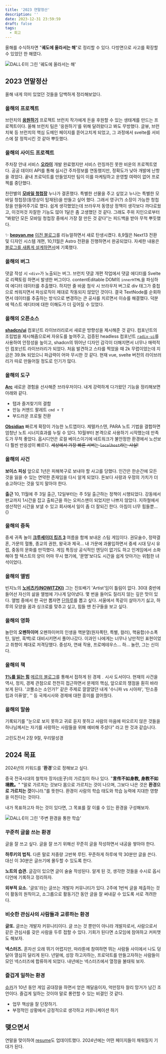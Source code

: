 ```yaml
---
title: '2023 연말정산'
description: ''
date: 2023-12-31 23:59:59
draft: false
tags:
  - 회고
---
```


올해를 수식하자면 "**궤도에 올라서는 해**"로 정리할 수 있다.
다방면으로 사고를 확장할 수 있었던 한 해였다.

![DALL·E이 그린 '궤도에 올라서는 해'](/img/2023-settlement/240106-141240.webp)

## 2023 연말정산

올해 내게 의미 있었던 것들을 담백하게 정리해보았다.

### 올해의 프로젝트

브런치의 [**응원하기**](https://brunch.co.kr/@brunch/330) 프로젝트
브런치 작가에게 돈을 후원할 수 있는 생태계를 만드는 프로젝트이다. 올해 브런치 팀은 '응원하기'를 위해 달려왔다고 봐도 무방했다. 글뷰, 브런치북 등 브런치의 핵심 도메인 페이지를 뜯어고치게 되었고, 그 과정에서 svelte를 서비스에 잘 정착시킨 것 같아 뿌듯했다.

### 올해의 사이드 프로젝트

주차장 안내 서비스 [**오라이**](https://alright-seven.vercel.app/)
개발 완료했지만 서비스 런칭까진 못한 비운의 프로젝트였다. 공공 데이터 API를 통해 실시간 주차정보를 연동했지만, 정확도가 낮아 개발에 난항을 겪었다. 끝내 프로덕트를 만들었지만 팀이 이를 마케팅하고 운영할 여력이 없어 프로젝를 중단했다.

찬란별의 [**모바일 청첩장**](https://charlan-byul.vercel.app/)
누나가 결혼했다. 특별한 선물을 주고 싶었고 누나는 특별한 모바일 청첩장(동영상이 탑재된)을 만들고 싶어 했다. 그래서 영구(?) 소장이 가능한 청첩장을 만들어주기로 했다. 쉽게 생각했었는데 브라우저 동영상 정책이 생각보다 까다로웠고, 이것저것 자잘한 기능도 많아 1달은 좀 고생했던 것 같다. 그래도 주위 지인으로부터 "봐왔던 모든 모바일 청첩장 중에서 가장 잘 만든 것 같다"는 피드백을 받아 무척 뿌듯했다.

✨ [**bepyan.me**](https://bepyan.me/)
[이전 블로그](https://bepyan.github.io/)를 리뉴얼하면서 새로 탄생시켰다. 8,9월은 Next13 전환 및 디자인 시스템 개편, 10,11월은 Astro 전환을 진행하면서 완공되었다. 자세한 내용은 [블로그를 새롭게 설계하면서](./redesign-blog)에 기록했다.

### 올해의 버그

댓글 작성 시 `<div>`가 노출되는 버그.
브런치 댓글 개편 작업에서 댓글 에디터를 Svelte로 리팩토링 하면서 발생한 버그이다. contentEditable DOM의 `innerHTML`을 파싱하여 에디터 데이터를 추출했다. 하지만 줄 바꿈 첨삭 시 브라우저 버그로 div 태그가 중첩으로 씌워지면서 파싱로직이 제대로 작동되지 않았던 것이다. 결국 TextNode를 순회하면서 데이터를 추출하는 방식으로 변경하는 큰 공사를 치르면서 이슈를 해결했다. 덕분에 텍스트 에디터에 대한 이해도가 더 깊어질 수 있었다.

### 올해의 오픈소스

[**shadcn/ui**](https://github.com/shadcn-ui/ui)
컴포넌트 라이브러리로서 새로운 방향성을 제시해준 것 같다. 컴포넌트의 조립법을 제시해줌으로써 자유도를 높여주고, 검증된 headless 컴포넌트 [`radix-ui`](https://github.com/radix-ui/primitives)를 사용하여 안정성을 높이고, shadcn의 뛰어난 디자인 감각이 더해지면서 너무나 매력적인 컴포넌트 라이브러리가 되었다. 처음 발견하고 스타를 찍었을 때 2k 무렵이었는데 지금은 39.9k 되었으니 파급력이 어마 무시한 것 같다. 현재 vue, svelte 버전의 라이브러리가 따로 만들어질 정도로 인기가 많다.

### 올해의 도구

[**Arc**](https://arc.net/)
새로운 경험을 선사해준 브라우저이다. 내게 강력하게 다가왔던 기능을 정리해보면 아래와 같다.

- 탭과 즐겨찾기의 결합
- 만능 커맨드 팔레트 `cmd + T`
- 부드러운 프로필 전환

[**Obsidian**](https://obsidian.md/)
빠르게 확장이 가능한 노트앱이다. 제텔카스텐, PARA 노트 기법을 결합하면 엄청난 노트 시너지효과를 누릴 수 있다. 10월부터 본격으로 사용하기 시작했는데 만족도가 무척 좋았다. 옵시디언은 로컬 베이스이기에 네트워크가 불안정한 환경에서 노션보다 훨씬 반응성이 빠르다. ~~세상에서 가장 빠른 서버는 `localhost`라는 사실!~~

### 올해의 사건

**보이스 피싱**
앞으로 1년은 피해복구로 보내야 할 사고를 당했다. 인간은 한순간에 모든 것을 잃을 수 있는 연약한 존재임을 다시 알게 되었다. 돈보다 사랑과 우정의 가치가 더 숭고하다는 것을 잊지 말아야 한다.

**출근**
10, 11월에 주 3일 출근, 12일부터는 주 5일 출근하는 정책이 시행되었다. 강동에서 판교까지 1시간을 잡고 출퇴근을 하는 오피스맨이 되었지만 나쁘지 않았다. 지하철에서 생산적인 시간을 보낼 수 있고 회사에서 일이 좀 더 잘되긴 한다. 아침이 너무 힘들뿐...{}

### 올해의 중독

중세 귀족 놀이 [**크루세이더 킹즈 3**](https://store.steampowered.com/app/1158310/Crusader_Kings_III/?l=koreana)
여름을 함께 보내온 스팀 게임이다. 권모술수, 정략결혼, 가문의 혈통, 종교의 권한, 왕국과 제국... 내 가문에 과몰입하면서 중세 시대 당시 유럽, 중동의 문화를 만끽했다. 게임 특징상 공식적인 엔딩이 없기도 하고 인게임에서 소화해야 할 텍스트의 양이 어마 무시 했기에, '문명'보다도 시간을 쉽게 앗아가는 위험한 녀석이었다.

### 올해의 앨범

빈지노의 [**노비츠키(NOWITZKI)**](https://www.youtube.com/watch?v=Y3HehiGvRw0&pp=ygUM64W467mE7Lig7YKk)
그는 진또배기 'Artist'임이 틀림이 없다. 30대 중반에 들어선 자신의 삶을 앨범에 기나게 담아냈다. 몇 번을 들어도 질리지 않는 깊은 맛이 있다. 앨범 중에서 한 곡만 뽑자면 [단하루](https://youtu.be/mJ2Cc3dEvK4?si=liycT8h9XZmFA225)를 뽑고 싶다. 서울에서 똑같이 살아가기 싫고, 하루의 모양을 꿈과 싱크로를 맞추고 싶고, 힘들 땐 친구들을 보고 싶다.

### 올해의 영화

놀란의 **오펜하이머**
오펜하이머의 인생을 핵분열(원자폭탄, 특별, 컬러), 핵융합(수소폭탄, 일반, 흑백)로 대비시키면서 풀어나갔다. 이과인 나에게는 너무나 낭만적인 표현이었고 취향이 제대로 저격당했다. 중성자, 연쇄 작용, 프로메테우스... 하... 놀란, 그는 신이다.

### 올해의 책

[**1%를 읽는 힘**](https://product.kyobobook.co.kr/detail/S000208590459)
[메르의 블로그](https://blog.naver.com/ranto28)를 통해서 접하게 된 경제﹒시사 도서이다. 현재의 사건을 역사, 정치, 경제 관점으로 천천히 접근하면서 문제의 핵심, 앞으로의 쟁점을 훤히 바라보게 된다.
'코뿔소는 소인가?' 같은 주제로 깔깔댔던 내게 '수니파 vs 시아파', '탄소중립과 이퓨얼', '' 등 국제시사와 경제에 대한 흥미를 끌어줬다.

### 올해의 말씀

기록되기를 "눈으로 보지 못하고 귀로 듣지 못하고 사람의 마음에 떠오르지 않은 것들을 하나님께서는 자기를 사랑하는 사람들을 위해 예비해 주셨다" 라고 한 것과 같습니다.

고린도전서 2장 9절, 우리말성경

## 2024 목표

2024년의 키워드를 '**환경**'으로 정해보고 싶다.

중국 전국시대의 철학자 장자(庄子)의 가르침이 하나 있다.
"**言传不如身教, 身教不如境教。**"
"말로 가르치는 것보다 몸으로 가르치는 것이 나으며, 그보다 나은 것은 **환경으로 가르치는 것**이니라."를 뜻한다. 환경이 사람의 학습 태도와 학습 능력에 지대한 영향을 미친다는 것이다.

내가 목표하고자 하는 것이 있다면, 그 목표를 잘 이룰 수 있는 환경을 구성해보자.

![DALL·E이 그린 '주변 환경을 통한 학습'](/img/2023-settlement/240107-003526.webp)

### 꾸준히 글을 쓰는 환경

글을 잘 쓰고 싶다. 글을 잘 쓰기 위해선 꾸준히 글을 작성하면서 내공을 쌓아야 한다.

**하루키의 법칙.**
다른 말로 저중량 고반복 루틴. 꾸준하게 하루에 딱 30분만 글을 쓴다. 대신 이 30분은 글쓰기에 몰두할 수 있도록 한다.

**노트의 습관.**
글감이 있으면 글이 술술 작성된다. 알게 된 것, 생각한 것들을 수시로 옵시디언에 기록하고 정리하자.

**외부적 요소.**
'글또'라는 글쓰는 개발자 커뮤니티가 있다. 2주에 1번씩 글을 제출하는 것이 활동의 원칙이고, 소그룹으로 활동기간 동안 글을 잘 써내갈 수 있도록 서로 격려한다.

### 비슷한 관심사의 사람들과 교류하는 환경

**글또.**
글쓰는 개발자 커뮤니티이다. 글 쓰는 것 뿐만이 아니라 개발자로서, 사람으로서 같은 관심사를 갖은 사람을 두루 접할 수 있다. 기회가 된다면 소모임에 참여하고 커피챗도 해보자.

**넥스터즈.**
혼자선 오래 뛰기 어렵지만, 마라톤에 참여하면 뛰는 사람들 사이에서 나도 덩달아 열심히 달리게 된다. 년말에, 성장 하고자하는, 프로덕트를 만들고자하는 사람들이 모인 넥스터즈에 합류하게 되었다. 내년에는 넥스터즈에서 열정을 불태워 보자.

### 즐겁게 일하는 환경

[슈카](https://youtu.be/VwaOd7hH5RU?si=8r7GW-rZ1IKxnYjZ)가 10년 동안 게임 공대장을 하면서 얻은 깨달음이자, 억만장자 찰리 망거가 남긴 조언이다. 즐겁게 일하는 것이야 말로 롱런할 수 있는 비결인 것 같다.

- 업무 책상을 잘 단장하기.
- 부정적인 상황에서 긍정적으로 생각하고 커뮤니케이션 하기

## 맺으면서

연말을 맞이하여 [resume](https://bepyan.notion.site/Frontend-Engineer-69fd245161734c1793e8df78dffe705c?pvs=4)도 업데이트했다.
2024년에는 어떤 페이지들이 채워질지 기대가 된다.
